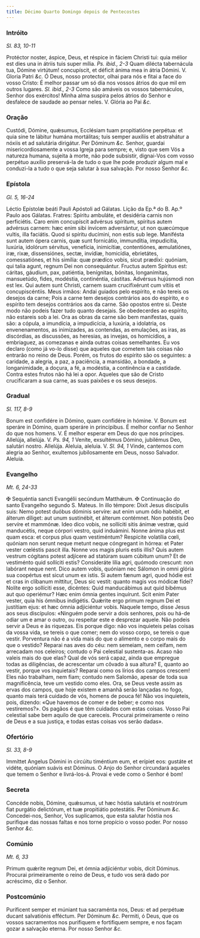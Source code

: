 ```yaml
---
title: Décimo Quarto Domingo depois de Pentecostes
---
```


### Intróito 

_Sl. 83, 10-11_

<div class="grid grid-cols-2 gap-5">
  <span class="text-justify">
    Protéctor noster, áspice, Deus, et réspice in fáciem Christi tui: quia
    mélior est dies una in átriis tuis super mília. <em>Ps. ibid., 2-3</em> Quam
    dilécta tabernácula tua, Dómine virtútum! concupíscit, et déficit ánima mea
    in átria Dómini. V. Gloria Patri <em>&c.</em>
  </span>
  <span class="text-justify">
    Ó Deus, nosso protector, olhai para nós e fitai a face do vosso Cristo: É
    melhor passar um só dia nos vossos átrios do que mil em outros lugares.
    <em>Sl. ibid., 2-3</em> Como são amáveis os vossos tabernáculos, Senhor dos exércitos!
    Minha alma suspira pelos átrios do Senhor e desfalece de saudade ao pensar neles.
    V. Glória ao Pai <em>&c.</em>
  </span>
</div>

### Oração

<div class="grid grid-cols-2 gap-5">
  <span class="text-justify">
    Custódi, Dómine, quǽsumus, Ecclésiam tuam propitiatióne perpétua: et quia
    sine te lábitur humána mortálitas; tuis semper auxíliis et abstrahátur a
    nóxiis et ad salutária dirigátur. Per Dóminum <em>&c.</em>
  </span>
  <span class="text-justify">
    Senhor, guardai misericordiosamente a vossa Igreja para sempre; e, visto que
    sem Vós a natureza humana, sujeita à morte, não pode subsistir, dignai-Vos
    com vosso perpétuo auxílio preservá-la de tudo o que lhe pode produzir algum
    mal e conduzi-la a tudo o que seja salutar à sua salvação. Por nosso Senhor
    <em>&c.</em>
  </span>
</div>

### Epístola 

_Gl. 5, 16-24_

<div class="grid grid-cols-2 gap-5">
  <span class="text-justify">
    Léctio Epístolæ beáti Pauli Apóstoli ad Gálatas.
  </span>
  <span class="text-justify">Lição da Ep.ª do B. Ap.º Paulo aos Gálatas.</span>
  <span class="text-justify">
    Fratres: Spíritu ambuláte, et desidéria carnis non perficiétis. Caro enim
    concupíscit advérsus spíritum, spíritus autem advérsus carnem: hæc enim sibi
    ínvicem adversántur, ut non quæcúmque vultis, illa faciátis. Quod si spíritu
    ducímini, non estis sub lege. Manifésta sunt autem ópera carnis, quæ sunt
    fornicátio, immundítia, impudicítia, luxúria, idolórum sérvitus, venefícia,
    inimicítiæ, contentiónes, æmulatiónes, iræ, rixæ, dissensiónes, sectæ,
    invídiæ, homicídia, ebrietátes, comessatiónes, et his simília: quæ prædíco
    vobis, sicut prædíxi: quóniam, qui talia agunt, regnum Dei non consequántur.
    Fructus autem Spíritus est: cáritas, gáudium, pax, patiéntia, benígnitas,
    bónitas, longanímitas, mansuetúdo, fides, modéstia, continéntia, cástitas.
    Advérsus hujúsmodi non est lex. Qui autem sunt Christi, carnem suam
    crucifixérunt cum vítiis et concupiscéntiis.
  </span>
  <span class="text-justify">
    Meus irmãos: Andai guiados pelo espírito, e não tereis os desejos da carne;
    Pois a carne tem desejos contrários aos do espírito, e o espírito tem
    desejos contrários aos da carne. São opostos entre si. Deste modo não podeis
    fazer tudo quanto desejais. Se obedecerdes ao espírito, não estareis sob a
    lei. Ora as obras da carne são bem manifestas, quais são: a cópula, a
    imundícia, a impudicícia, a luxúria, a idolatria, os envenenamentos, as
    inimizades, as contendas, as emulações, as iras, as discórdias, as
    discussões, as heresias, as invejas, os homicídios, a embriaguez, as
    comezanas e ainda outras coisas semelhantes. Eu vos declaro (como já vo-lo
    disse) que aqueles que cometem tais coisas não entrarão no reino de Deus.
    Porém, os frutos do espírito são os seguintes: a caridade, a alegria, a paz,
    a paciência, a mansidão, a bondade, a longanimidade, a doçura, a fé, a
    modéstia, a continência e a castidade. Contra estes frutos não há lei a
    opor. Aqueles que são de Cristo crucificaram a sua carne, as suas paixões e
    os seus desejos.
  </span>
</div>

### Gradual 

_Sl. 117, 8-9_

<div class="grid grid-cols-2 gap-5">
  <span class="text-justify">
    Bonum est confidére in Dómino, quam confidére in hómine. V. Bonum est
    speráre in Dómino, quam speráre in princípibus.
  </span>
  <span class="text-justify">
    É melhor confiar no Senhor do que nos homens. V. É melhor esperar em Deus do
    que nos príncipes.
  </span>
  <span class="text-justify">
    Allelúja, allelúja. V. <em>Ps. 94, 1</em> Veníte, exsultémus Dómino,
    jubilémus Deo, salutári nostro. Allelúja.
  </span>
  <span class="text-justify">
    Aleluia, aleluia. V. <em>Sl. 94, 1</em> Vinde, cantemos com alegria ao
    Senhor, exultemos jubilosamente em Deus, nosso Salvador. Aleluia.
  </span>
</div>

### Evangelho 

_Mt. 6, 24-33_

<div class="grid grid-cols-2 gap-5">
  <span class="text-justify">
    <span class="text-red-500">&#10016;</span> Sequéntia sancti Evangélii
    secúndum Matthǽum.
  </span>
  <span class="text-justify">
    <span class="text-red-500">&#10016;</span> Continuação do santo Evangelho
    segundo S. Mateus.
  </span>
  <span class="text-justify">
    In illo témpore: Dixit Jesus discípulis suis: Nemo potest duóbus dóminis
    servíre: aut enim unum ódio habébit, et álterum díliget: aut unum
    sustinébit, et álterum contémnet. Non potéstis Deo servíre et mammónæ. Ideo
    dico vobis, ne sollíciti sitis ánimæ vestræ, quid manducétis, neque córpori
    vestro, quid induámini. Nonne ánima plus est quam esca: et corpus plus quam
    vestiméntum? Respícite volatília cœli, quóniam non serunt neque metunt neque
    cóngregant in hórrea: et Pater vester cœléstis pascit illa. Nonne vos magis
    pluris estis illis? Quis autem vestrum cógitans potest adjícere ad statúram
    suam cúbitum unum? Et de vestiménto quid sollíciti estis? Consideráte lília
    agri, quómodo crescunt: non labórant neque nent. Dico autem vobis, quóniam
    nec Sálomon in omni glória sua coopértus est sicut unum ex istis. Si autem
    fænum agri, quod hódie est et cras in clíbanum míttitur, Deus sic vestit:
    quanto magis vos módicæ fídei? Nolíte ergo sollíciti esse, dicéntes: Quid
    manducábimus aut quid bibémus aut quo operiémur? Hæc enim ómnia gentes
    inquírunt. Scit enim Pater vester, quia his ómnibus indigétis. Quǽrite ergo
    primum regnum Dei et justítiam ejus: et hæc ómnia adjiciéntur vobis.
  </span>
  <span class="text-justify">
    Naquele tempo, disse Jesus aos seus discípulos: «Ninguém pode servir a dois
    senhores, pois ou há-de odiar um e amar o outro, ou respeitar este e
    desprezar aquele. Não podeis servir a Deus e às riquezas. Eis porque digo:
    não vos inquieteis pelas coisas da vossa vida, se tereis o que comer; nem do
    vosso corpo, se tereis o que vestir. Porventura não é a vida mais do que o
    alimento e o corpo mais do que o vestido? Reparai nas aves do céu: nem
    semeiam, nem ceifam, nem arrecadam nos celeiros; contudo o Pai celestial
    sustenta-as. Acaso não valeis mais do que elas? Qual de vós será capaz,
    ainda que empregue todas as diligências, de acrescentar um côvado à sua
    altura? E, quanto ao vestir, porque vos inquietais? Reparai como os lírios
    dos campos crescem! Eles não trabalham, nem fiam; contudo nem Salomão,
    apesar de toda sua magnificência, teve um vestido como eles. Ora, se Deus
    veste assim as ervas dos campos, que hoje existem e amanhã serão lançadas no
    fogo, quanto mais terá cuidado de vós, homens de pouca fé! Não vos
    inquieteis, pois, dizendo: «Que havemos de comer e de beber; e como nos
    vestiremos?». Os pagãos é que têm cuidados com estas coisas. Vosso Pai
    celestial sabe bem aquilo de que careceis. Procurai primeiramente o reino de
    Deus e a sua justiça, e todas estas coisas vos serão dadas».
  </span>
</div>

### Ofertório 

_Sl. 33, 8-9_

<div class="grid grid-cols-2 gap-5">
  <span class="text-justify">
    Immíttet Angelus Dómini in circúitu timéntium eum, et erípiet eos: gustáte
    et vidéte, quóniam suávis est Dóminus.
  </span>
  <span class="text-justify">
    O Anjo do Senhor circundará aqueles que temem o Senhor e livrá-los-á. Provai
    e vede como o Senhor é bom!
  </span>
</div>

### Secreta

<div class="grid grid-cols-2 gap-5">
  <span class="text-justify">
    Concéde nobis, Dómine, quǽsumus, ut hæc hóstia salutáris et nostrórum fiat
    purgátio delictórum, et tuæ propitiátio potestátis. Per Dóminum <em>&c.</em>
  </span>
  <span class="text-justify">
    Concedei-nos, Senhor, Vos suplicamos, que esta salutar hóstia nos purifique
    das nossas faltas e nos torne propício o vosso poder. Por nosso Senhor
    <em>&c.</em>
  </span>
</div>

### Comúnio 

_Mt. 6, 33_

<div class="grid grid-cols-2 gap-5">
  <span class="text-justify">
    Primum quǽrite regnum Dei, et ómnia adjiciéntur vobis, dicit Dóminus.
  </span>
  <span class="text-justify">
    Procurai primeiramente o reino de Deus, e tudo vos será dado por acréscimo,
    diz o Senhor.
  </span>
</div>

### Postcomúnio

<div class="grid grid-cols-2 gap-5">
  <span class="text-justify">
    Puríficent semper et múniant tua sacraménta nos, Deus: et ad perpétuæ ducant
    salvatiónis efféctum. Per Dóminum <em>&c.</em>
  </span>
  <span class="text-justify">
    Permiti, ó Deus, que os vossos sacramentos nos purifiquem e fortifiquem
    sempre, e nos façam gozar a salvação eterna. Por nosso Senhor <em>&c.</em>
  </span>
</div>

